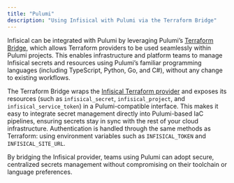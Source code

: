 ```yaml
---
title: "Pulumi"
description: "Using Infisical with Pulumi via the Terraform Bridge"
---
```


Infisical can be integrated with Pulumi by leveraging Pulumi’s [Terraform Bridge](https://www.pulumi.com/blog/any-terraform-provider/), 
which allows Terraform providers to be used seamlessly within Pulumi projects. This enables infrastructure and platform teams to manage Infisical secrets and resources 
using Pulumi’s familiar programming languages (including TypeScript, Python, Go, and C#), without any change to existing workflows.

The Terraform Bridge wraps the [Infisical Terraform provider](https://registry.terraform.io/providers/Infisical/infisical/latest/docs) and exposes its resources (such as `infisical_secret`, `infisical_project`, and `infisical_service_token`) 
in a Pulumi-compatible interface. This makes it easy to integrate secret management directly into Pulumi-based IaC pipelines, ensuring secrets stay in sync with 
the rest of your cloud infrastructure. Authentication is handled through the same methods as Terraform: using environment variables such as `INFISICAL_TOKEN` and `INFISICAL_SITE_URL`.

By bridging the Infisical provider, teams using Pulumi can adopt secure, centralized secrets management without compromising on their toolchain or language preferences.